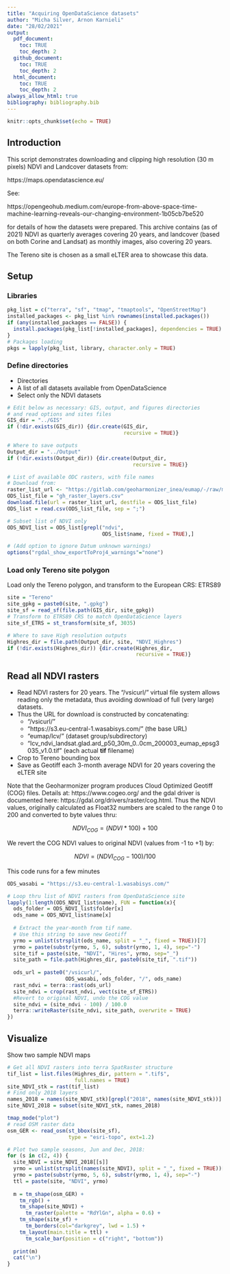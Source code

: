 ```yaml
---
title: "Acquiring OpenDataScience datasets"
author: "Micha Silver, Arnon Karnieli"
date: "28/02/2021"
output:
  pdf_document:
    toc: TRUE
    toc_depth: 2
  github_document:
    toc: TRUE
    toc_depth: 2
  html_document:
    toc: TRUE
    toc_depth: 2
always_allow_html: true
bibliography: bibliography.bib  
---
```


```r
knitr::opts_chunk$set(echo = TRUE)
```

## Introduction

This script demonstrates downloading and clipping high resolution
(30 m pixels) NDVI and Landcover datasets from:

https://maps.opendatascience.eu/

See:

https://opengeohub.medium.com/europe-from-above-space-time-machine-learning-reveals-our-changing-environment-1b05cb7be520

for details of how the datasets were prepared. This archive contains (as of 2021) NDVI as quarterly averages covering 20 years, and landcover (based on both Corine and Landsat) as monthly images, also covering 20 years.

The Tereno site is chosen as a small eLTER area to showcase this data.

## Setup

### Libraries
```r
pkg_list = c("terra", "sf", "tmap", "tmaptools", "OpenStreetMap")
installed_packages <- pkg_list %in% rownames(installed.packages())
if (any(installed_packages == FALSE)) {
  install.packages(pkg_list[!installed_packages], dependencies = TRUE)
}
# Packages loading
pkgs = lapply(pkg_list, library, character.only = TRUE)
```

### Define directories

  * Directories
  * A list of all datasets available from OpenDataScience
  * Select only the NDVI datasets
  
```r
# Edit below as necessary: GIS, output, and figures directories
# and read options and sites files
GIS_dir = "../GIS"
if (!dir.exists(GIS_dir)) {dir.create(GIS_dir,
                                      recursive = TRUE)}

# Where to save outputs
Output_dir = "../Output"
if (!dir.exists(Output_dir)) {dir.create(Output_dir,
                                         recursive = TRUE)}

# List of available ODC rasters, with file names
# Download from: 
raster_list_url <- "https://gitlab.com/geoharmonizer_inea/eumap/-/raw/master/gh_raster_layers.csv?inline=false"
ODS_list_file = "gh_raster_layers.csv"
download.file(url = raster_list_url, destfile = ODS_list_file)
ODS_list = read.csv(ODS_list_file, sep = ";")

# Subset list of NDVI only
ODS_NDVI_list = ODS_list[grepl("ndvi",
                               ODS_list$name, fixed = TRUE),]

# (Add option to ignore Datum unknown warnings)
options("rgdal_show_exportToProj4_warnings"="none")
```

### Load only Tereno site polygon

Load only the Tereno polygon, and transform to the European CRS: ETRS89

```r
site = "Tereno"
site_gpkg = paste0(site, ".gpkg")
site_sf = read_sf(file.path(GIS_dir, site_gpkg))
# Transform to ETRS89 CRS to match OpenDataScience layers
site_sf_ETRS = st_transform(site_sf, 3035)

# Where to save High resolution outputs
Highres_dir = file.path(Output_dir, site, "NDVI_Highres")
if (!dir.exists(Highres_dir)) {dir.create(Highres_dir,
                                          recursive = TRUE)}
```

## Read all NDVI rasters

  * Read NDVI rasters for 20 years. The "/vsicurl/" virtual file system allows reading only the metadata, thus avoiding download of full (very large) datasets.
  * Thus the URL for download is constructed by concatenating:
    - "/vsicurl/"
    - "https://s3.eu-central-1.wasabisys.com/" (the base URL)
    - "eumap/lcv/" (dataset group/subdirectory)
    - "lcv_ndvi_landsat.glad.ard_p50_30m_0..0cm_200003_eumap_epsg3035_v1.0.tif" (each actual **tif** filename)

  * Crop to Tereno bounding box
  * Save as Geotiff each 3-month average NDVI for 20 years covering the eLTER site
  
Note that the Geoharmonizer program produces Cloud Optimized Geotiff (COG) files. Details at: https://www.cogeo.org/ and the gdal driver is documented here: https://gdal.org/drivers/raster/cog.html. Thus the NDVI values, originally calculated as Float32 numbers are scaled to the range 0 to 200 and converted to byte values thru:

$$NDVI_{COG} = (NDVI * 100) + 100$$

We revert the COG NDVI values to original NDVI (values from -1 to +1) by:

$$NDVI = (NDVI_{COG} - 100) / 100$$

This code runs for a few minutes

```r
ODS_wasabi = "https://s3.eu-central-1.wasabisys.com/"

# Loop thru list of NDVI rasters from OpenDataScience site
lapply(1:length(ODS_NDVI_list$name), FUN = function(x){
  ods_folder = ODS_NDVI_list$folder[x]
  ods_name = ODS_NDVI_list$name[x]
  
  # Extract the year-month from tif name.
  # Use this string to save new Geotiff
  yrmo = unlist(strsplit(ods_name, split = "_", fixed = TRUE))[7]
  yrmo = paste(substr(yrmo, 5, 6), substr(yrmo, 1, 4), sep="-")
  site_tif = paste(site, "NDVI", "Hires", yrmo, sep="_")
  site_path = file.path(Highres_dir, paste0(site_tif, ".tif"))
  
  ods_url = paste0("/vsicurl/",
                   ODS_wasabi, ods_folder, "/", ods_name)
  rast_ndvi = terra::rast(ods_url)
  site_ndvi = crop(rast_ndvi, vect(site_sf_ETRS))
  #Revert to original NDVI, undo the COG value
  site_ndvi = (site_ndvi - 100) / 100.0
  terra::writeRaster(site_ndvi, site_path, overwrite = TRUE)
})
```

## Visualize

Show two sample NDVI maps

```r
# Get all NDVI rasters into terra SpatRaster structure
tif_list = list.files(Highres_dir, pattern = ".tif$",
                      full.names = TRUE)
site_NDVI_stk = rast(tif_list)
# Find only 2018 layers
names_2018 = names(site_NDVI_stk)[grepl("2018", names(site_NDVI_stk))]
site_NDVI_2018 = subset(site_NDVI_stk, names_2018)

tmap_mode("plot")
# read OSM raster data
osm_GER <- read_osm(st_bbox(site_sf),
                    type = "esri-topo", ext=1.2)

# Plot two sample seasons, Jun and Dec, 2018:
for (s in c(2, 4)) {
  site_NDVI = site_NDVI_2018[[s]]
  yrmo = unlist(strsplit(names(site_NDVI), split = "_", fixed = TRUE))[7]
  yrmo = paste(substr(yrmo, 5, 6), substr(yrmo, 1, 4), sep="-")
  ttl = paste(site, "NDVI", yrmo)
  
  m = tm_shape(osm_GER) +
    tm_rgb() +
    tm_shape(site_NDVI) +
      tm_raster(palette = "RdYlGn", alpha = 0.6) +
    tm_shape(site_sf) +
      tm_borders(col="darkgrey", lwd = 1.5) +
    tm_layout(main.title = ttl) +
      tm_scale_bar(position = c("right", "bottom"))
  
  print(m)
  cat("\n")
}
```